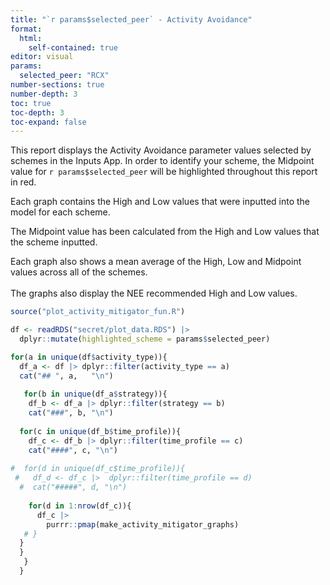 ```yaml
---
title: "`r params$selected_peer` - Activity Avoidance"
format:
  html: 
    self-contained: true
editor: visual
params:
  selected_peer: "RCX"
number-sections: true
number-depth: 3
toc: true
toc-depth: 3
toc-expand: false
---
```


This report displays the Activity Avoidance parameter values selected by schemes in the Inputs App. In order to identify your scheme, the Midpoint value for `r params$selected_peer` will be highlighted throughout this report in red.

Each graph contains the High and Low values that were inputted into the model for each scheme.

The Midpoint value has been calculated from the High and Low values that the scheme inputted.

Each graph also shows a mean average of the High, Low and Midpoint values across all of the schemes.\
\
The graphs also display the NEE recommended High and Low values.

```r
source("plot_activity_mitigator_fun.R")

df <- readRDS("secret/plot_data.RDS") |>
  dplyr::mutate(highlighted_scheme = params$selected_peer)

for(a in unique(df$activity_type)){
  df_a <- df |> dplyr::filter(activity_type == a)
  cat("## ", a,   "\n")
  
   for(b in unique(df_a$strategy)){
    df_b <- df_a |> dplyr::filter(strategy == b)
    cat("###", b, "\n")
  
  for(c in unique(df_b$time_profile)){
    df_c <- df_b |> dplyr::filter(time_profile == c)
    cat("####", c, "\n")
  
#  for(d in unique(df_c$time_profile)){
 #   df_d <- df_c |>  dplyr::filter(time_profile == d)
  #  cat("#####", d, "\n")
  
    for(d in 1:nrow(df_c)){
      df_c |> 
        purrr::pmap(make_activity_mitigator_graphs)
   # }
  }
  }
   }
  }
```

